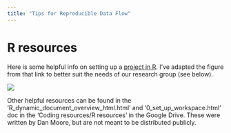 ```yaml
---
title: "Tips for Reproducible Data Flow"
---
```


# R resources
Here is some helpful info on setting up a <a href="https://www.r-bloggers.com/2020/01/rstudio-projects-and-working-directories-a-beginners-guide/">project in R</a>. I've adapted the figure from that link to better suit the needs of our research group (see below).

![](./images/ReproducibleFlow.png){fig-align="center"}

Other helpful resources can be found in the 'R_dynamic_document_overview_html.html' and '0_set_up_workspace.html' doc in the 'Coding resources/R resources' in the Google Drive. These were written by Dan Moore, but are not meant to be distributed publicly. 

